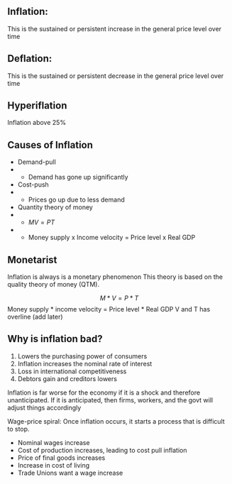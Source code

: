 ## Inflation: 
This is the sustained or persistent increase in the general price level over time

## Deflation: 
This is the sustained or persistent decrease in the general price level over time

## Hyperiflation
Inflation above 25%

## Causes of Inflation
- Demand-pull
- - Demand has gone up significantly
- Cost-push
- - Prices go up due to less demand
- Quantity theory of money
- - $MV = PT$
- - Money supply x Income velocity = Price level x Real GDP

## Monetarist
Inflation is always is a monetary phenomenon
This theory is based on the quality theory of money (QTM).

$$
M * V = P * T
$$
Money supply * income velocity = Price level * Real GDP
V and T has overline (add later)

## Why is inflation bad?
1. Lowers the purchasing power of consumers
2. Inflation increases the nominal rate of interest
3. Loss in international competitiveness 
4. Debtors gain and creditors lowers


Inflation is far worse for the economy if it is a shock and therefore unanticipated.
If it is anticipated, then firms, workers, and the govt will adjust things accordingly

Wage-price spiral: Once inflation occurs, it starts a process that is difficult to stop.
- Nominal wages increase
- Cost of production increases, leading to cost pull inflation
- Price of final goods increases
- Increase in cost of living
- Trade Unions want a wage increase
